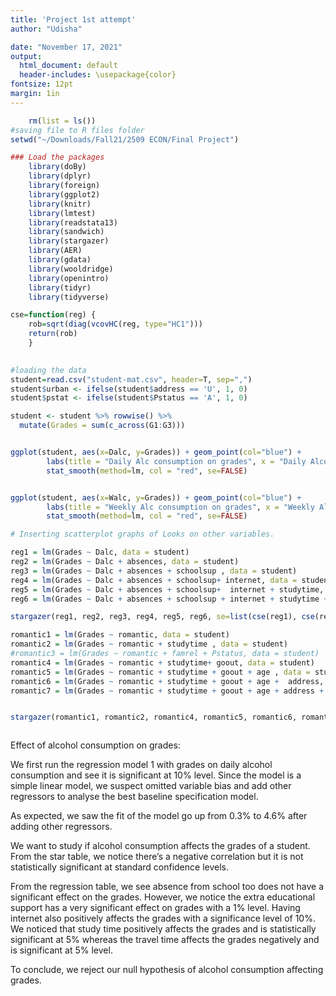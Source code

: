 ```yaml
---
title: 'Project 1st attempt'
author: "Udisha"

date: "November 17, 2021"
output:
  html_document: default
  header-includes: \usepackage{color}
fontsize: 12pt
margin: 1in
---
```



```r

    rm(list = ls())
#saving file to R files folder
setwd("~/Downloads/Fall21/2509 ECON/Final Project")

### Load the packages 
    library(doBy)
    library(dplyr)
    library(foreign)
    library(ggplot2)
    library(knitr)
    library(lmtest)
    library(readstata13)
    library(sandwich)
    library(stargazer)
    library(AER)
    library(gdata)
    library(wooldridge)
    library(openintro)
    library(tidyr)
    library(tidyverse)

cse=function(reg) {
    rob=sqrt(diag(vcovHC(reg, type="HC1")))
    return(rob)
    }
    
```



```r
#loading the data
student=read.csv("student-mat.csv", header=T, sep=",")
student$urban <- ifelse(student$address == 'U', 1, 0)
student$pstat <- ifelse(student$Pstatus == 'A', 1, 0)

```


```r

student <- student %>% rowwise() %>%
  mutate(Grades = sum(c_across(G1:G3)))


ggplot(student, aes(x=Dalc, y=Grades)) + geom_point(col="blue") +
        labs(title = "Daily Alc consumption on grades", x = "Daily Alcohol Consumption", y = "Grades", hjust=1, vjust=1) +
        stat_smooth(method=lm, col = "red", se=FALSE)


ggplot(student, aes(x=Walc, y=Grades)) + geom_point(col="blue") +
        labs(title = "Weekly Alc consumption on grades", x = "Weekly Alcohol Consumption", y = "Grades", hjust=1, vjust=1) +
        stat_smooth(method=lm, col = "red", se=FALSE)

```


```r

# Inserting scatterplot graphs of Looks on other variables.

reg1 = lm(Grades ~ Dalc, data = student)
reg2 = lm(Grades ~ Dalc + absences, data = student)
reg3 = lm(Grades ~ Dalc + absences + schoolsup , data = student)
reg4 = lm(Grades ~ Dalc + absences + schoolsup+ internet, data = student)
reg5 = lm(Grades ~ Dalc + absences + schoolsup+  internet + studytime, data = student)
reg6 = lm(Grades ~ Dalc + absences + schoolsup + internet + studytime + traveltime , data = student)

stargazer(reg1, reg2, reg3, reg4, reg5, reg6, se=list(cse(reg1), cse(reg2), cse(reg3), cse(reg4), cse(reg5), cse(reg6)), title="Grades against all else", type="text", df=FALSE, digits=3)

romantic1 = lm(Grades ~ romantic, data = student)
romantic2 = lm(Grades ~ romantic + studytime , data = student)
#romantic3 = lm(Grades ~ romantic + famrel + Pstatus, data = student)
romantic4 = lm(Grades ~ romantic + studytime+ goout, data = student)
romantic5 = lm(Grades ~ romantic + studytime + goout + age , data = student)
romantic6 = lm(Grades ~ romantic + studytime + goout + age +  address, data = student)
romantic7 = lm(Grades ~ romantic + studytime + goout + age + address + activities, data = student)


stargazer(romantic1, romantic2, romantic4, romantic5, romantic6, romantic7, se=list(cse(romantic1), cse(romantic2), cse(romantic4), cse(romantic5), cse(romantic6), cse(romantic7)), title="Romantic against all else", type="text", df=FALSE, digits=3)



```

Effect of alcohol consumption on grades:

We first run the regression model 1 with grades on daily alcohol consumption and see it is significant at 10% level. Since the model is a simple linear model, we suspect omitted variable bias and add other regressors to analyse the best baseline specification model.

As expected, we saw the fit of the model go up from 0.3% to 4.6% after adding other regressors. 

We want to study if alcohol consumption affects the grades of a student. From the star table, we notice there's a negative correlation but it is not statistically significant at standard confidence levels. 

From the regression table, we see absence from school too does not have a significant effect on the grades.
However, we notice the extra educational support has a very significant effect on grades with a 1% level.
Having internet also positively affects the grades with a significance level of 10%.
We noticed that study time positively affects the grades and is statistically significant at 5% whereas the travel time affects the grades negatively and is significant at 5% level.

To conclude, we reject our null hypothesis of alcohol consumption affecting grades. 


